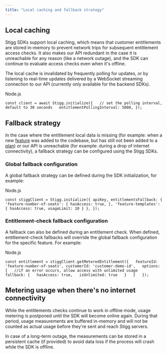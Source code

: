 ```yaml
---
title: "Local caching and fallback strategy"
---
```


## Local caching

Stigg SDKs support local caching, which means that customer entitlements are stored in-memory to prevent network trips for subsequent entitlement access checks. It also makes our API redundant in the case it is unreachable for any reason (like a network outage), and the SDK can continue to evaluate access checks even when it's offline.

The local cache is invalidated by frequently polling for updates, or by listening to real-time updates delivered by a WebSocket streaming connection to our API (currently only available for the backend SDKs).

Node.js

`const client = await Stigg.initialize({  
  	// set the polling interval, default to 30 seconds  
  	entitlementPollingInterval: 5000,
});
`

## Fallback strategy

In the case where the entitlement local data is missing (for example: when a new [feature](features) was added to the codebase, but has still not been added to a [plan](plans)) or our API is unreachable (for example: during a drop of internet connectivity), a fallback strategy can be configured using the Stigg SDKs.

### Global fallback configuration

A global fallback strategy can be defined during the SDK initialization, for example:

Node.js

`const stiggClient = Stigg.initialize({
  apiKey,
  entitlementsFallback: {
    'feature-number-of-seats': {
     	hasAccess: true,
    },
    'feature-templates': {
      hasAccess: true,
      usageLimit: 10
    }
  },
});
`

### Entitlement-check fallback configuration

A fallback can also be defined during an entitlement check. When defined, entitlement-check fallbacks will override the global fallback configuration for the specific feature. For example:

Node.js

`const entitlement = stiggClient.getMeteredEntitlement({  
  featureId: 'feature-number-of-seats',
  customerId: 'customer-demo-id',  
  options: {  
    //if an error occurs, allow access with unlimited usage  
    fallback: {  
      hasAccess: true,  
      isUnlimited: true  
    }  
  }  
});
`

## Metering usage when there's no internet connectivity

While the entitlements checks continue to work in offline mode, usage metering is postponed until the SDK will become online again. During that period, usage measurements are buffered in-memory and will not be counted as actual usage before they're sent and reach Stigg servers.

In case of a long-term outage, the measurements can be stored in a persistent cache (if provided) to avoid data loss if the process will crash while the SDK is offline.